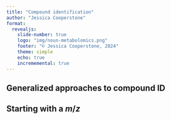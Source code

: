 ```yaml
---
title: "Compound identification"
author: "Jessica Cooperstone"
format: 
  revealjs:
    slide-number: true
    logo: "img/noun-metabolomics.png"
    footer: "© Jessica Cooperstone, 2024"
    theme: simple
    echo: true
    incrememental: true
---
```


## Generalized approaches to compound ID

## Starting with a *m*/*z*